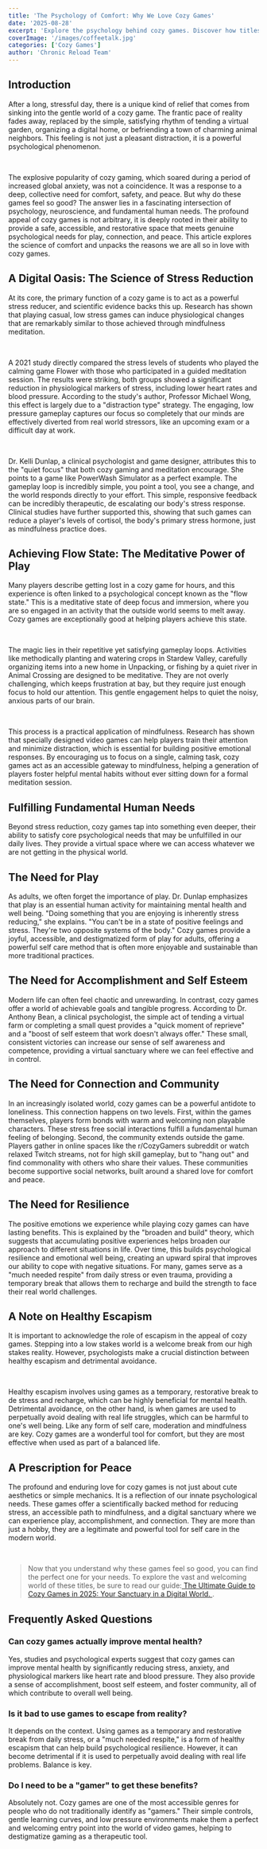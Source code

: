 ```yaml
---
title: 'The Psychology of Comfort: Why We Love Cozy Games'
date: '2025-08-28'
excerpt: 'Explore the psychology behind cozy games. Discover how titles like Stardew Valley and Animal Crossing reduce stress, promote mindfulness, and benefit mental health, and learn why we are all drawn to these comforting digital worlds.'
coverImage: '/images/coffeetalk.jpg'
categories: ['Cozy Games']
author: 'Chronic Reload Team'
---
```


## Introduction
After a long, stressful day, there is a unique kind of relief that comes from sinking into the gentle world of a cozy game. The frantic pace of reality fades away, replaced by the simple, satisfying rhythm of tending a virtual garden, organizing a digital home, or befriending a town of charming animal neighbors. This feeling is not just a pleasant distraction, it is a powerful psychological phenomenon.

&nbsp;

The explosive popularity of cozy gaming, which soared during a period of increased global anxiety, was not a coincidence. It was a response to a deep, collective need for comfort, safety, and peace. But why do these games feel so good? The answer lies in a fascinating intersection of psychology, neuroscience, and fundamental human needs. The profound appeal of cozy games is not arbitrary, it is deeply rooted in their ability to provide a safe, accessible, and restorative space that meets genuine psychological needs for play, connection, and peace. This article explores the science of comfort and unpacks the reasons we are all so in love with cozy games.   

## A Digital Oasis: The Science of Stress Reduction
At its core, the primary function of a cozy game is to act as a powerful stress reducer, and scientific evidence backs this up. Research has shown that playing casual, low stress games can induce physiological changes that are remarkably similar to those achieved through mindfulness meditation.   

&nbsp;

A 2021 study directly compared the stress levels of students who played the calming game Flower with those who participated in a guided meditation session. The results were striking, both groups showed a significant reduction in physiological markers of stress, including lower heart rates and blood pressure. According to the study's author, Professor Michael Wong, this effect is largely due to a "distraction type" strategy. The engaging, low pressure gameplay captures our focus so completely that our minds are effectively diverted from real world stressors, like an upcoming exam or a difficult day at work.   

&nbsp;

Dr. Kelli Dunlap, a clinical psychologist and game designer, attributes this to the "quiet focus" that both cozy gaming and meditation encourage. She points to a game like PowerWash Simulator as a perfect example. The gameplay loop is incredibly simple, you point a tool, you see a change, and the world responds directly to your effort. This simple, responsive feedback can be incredibly therapeutic, de escalating our body's stress response. Clinical studies have further supported this, showing that such games can reduce a player's levels of cortisol, the body's primary stress hormone, just as mindfulness practice does.   

## Achieving Flow State: The Meditative Power of Play
Many players describe getting lost in a cozy game for hours, and this experience is often linked to a psychological concept known as the "flow state." This is a meditative state of deep focus and immersion, where you are so engaged in an activity that the outside world seems to melt away. Cozy games are exceptionally good at helping players achieve this state.   

&nbsp;

The magic lies in their repetitive yet satisfying gameplay loops. Activities like methodically planting and watering crops in Stardew Valley, carefully organizing items into a new home in Unpacking, or fishing by a quiet river in Animal Crossing are designed to be meditative. They are not overly challenging, which keeps frustration at bay, but they require just enough focus to hold our attention. This gentle engagement helps to quiet the noisy, anxious parts of our brain.   

&nbsp;

This process is a practical application of mindfulness. Research has shown that specially designed video games can help players train their attention and minimize distraction, which is essential for building positive emotional responses. By encouraging us to focus on a single, calming task, cozy games act as an accessible gateway to mindfulness, helping a generation of players foster helpful mental habits without ever sitting down for a formal meditation session.   

## Fulfilling Fundamental Human Needs
Beyond stress reduction, cozy games tap into something even deeper, their ability to satisfy core psychological needs that may be unfulfilled in our daily lives. They provide a virtual space where we can access whatever we are not getting in the physical world.   

## The Need for Play
As adults, we often forget the importance of play. Dr. Dunlap emphasizes that play is an essential human activity for maintaining mental health and well being. "Doing something that you are enjoying is inherently stress reducing," she explains. "You can't be in a state of positive feelings and stress. They're two opposite systems of the body." Cozy games provide a joyful, accessible, and destigmatized form of play for adults, offering a powerful self care method that is often more enjoyable and sustainable than more traditional practices.   

## The Need for Accomplishment and Self Esteem
Modern life can often feel chaotic and unrewarding. In contrast, cozy games offer a world of achievable goals and tangible progress. According to Dr. Anthony Bean, a clinical psychologist, the simple act of tending a virtual farm or completing a small quest provides a "quick moment of reprieve" and a "boost of self esteem that work doesn't always offer." These small, consistent victories can increase our sense of self awareness and competence, providing a virtual sanctuary where we can feel effective and in control.   

## The Need for Connection and Community
In an increasingly isolated world, cozy games can be a powerful antidote to loneliness. This connection happens on two levels. First, within the games themselves, players form bonds with warm and welcoming non playable characters. These stress free social interactions fulfill a fundamental human feeling of belonging. Second, the community extends outside the game. Players gather in online spaces like the r/CozyGamers subreddit or watch relaxed Twitch streams, not for high skill gameplay, but to "hang out" and find commonality with others who share their values. These communities become supportive social networks, built around a shared love for comfort and peace.   

## The Need for Resilience
The positive emotions we experience while playing cozy games can have lasting benefits. This is explained by the "broaden and build" theory, which suggests that accumulating positive experiences helps broaden our approach to different situations in life. Over time, this builds psychological resilience and emotional well being, creating an upward spiral that improves our ability to cope with negative situations. For many, games serve as a "much needed respite" from daily stress or even trauma, providing a temporary break that allows them to recharge and build the strength to face their real world challenges.   

## A Note on Healthy Escapism
It is important to acknowledge the role of escapism in the appeal of cozy games. Stepping into a low stakes world is a welcome break from our high stakes reality. However, psychologists make a crucial distinction between healthy escapism and detrimental avoidance.   

&nbsp;

Healthy escapism involves using games as a temporary, restorative break to de stress and recharge, which can be highly beneficial for mental health. Detrimental avoidance, on the other hand, is when games are used to perpetually avoid dealing with real life struggles, which can be harmful to one's well being. Like any form of self care, moderation and mindfulness are key. Cozy games are a wonderful tool for comfort, but they are most effective when used as part of a balanced life.   

## A Prescription for Peace
The profound and enduring love for cozy games is not just about cute aesthetics or simple mechanics. It is a reflection of our innate psychological needs. These games offer a scientifically backed method for reducing stress, an accessible path to mindfulness, and a digital sanctuary where we can experience play, accomplishment, and connection. They are more than just a hobby, they are a legitimate and powerful tool for self care in the modern world.

&nbsp;

<blockquote>
  <div className="post-content">
    <p>Now that you understand why these games feel so good, you can find the perfect one for your needs. To explore the vast and welcoming world of these titles, be sure to read our guide:<a href="/blog/cozy-games-guide" target="_blank" rel="noopener noreferrer"> The Ultimate Guide to Cozy Games in 2025: Your Sanctuary in a Digital World. </a>. </p>
  </div>
</blockquote>

## Frequently Asked Questions
### Can cozy games actually improve mental health?
Yes, studies and psychological experts suggest that cozy games can improve mental health by significantly reducing stress, anxiety, and physiological markers like heart rate and blood pressure. They also provide a sense of accomplishment, boost self esteem, and foster community, all of which contribute to overall well being.   

### Is it bad to use games to escape from reality?
It depends on the context. Using games as a temporary and restorative break from daily stress, or a "much needed respite," is a form of healthy escapism that can help build psychological resilience. However, it can become detrimental if it is used to perpetually avoid dealing with real life problems. Balance is key.   

### Do I need to be a "gamer" to get these benefits?
Absolutely not. Cozy games are one of the most accessible genres for people who do not traditionally identify as "gamers." Their simple controls, gentle learning curves, and low pressure environments make them a perfect and welcoming entry point into the world of video games, helping to destigmatize gaming as a therapeutic tool.   
